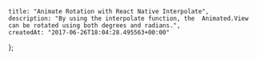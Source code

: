     title: "Animate Rotation with React Native Interpolate",
    description: "By using the interpolate function, the  Animated.View can be rotated using both degrees and radians.",
    createdAt: "2017-06-26T18:04:28.495563+00:00"
};


    
